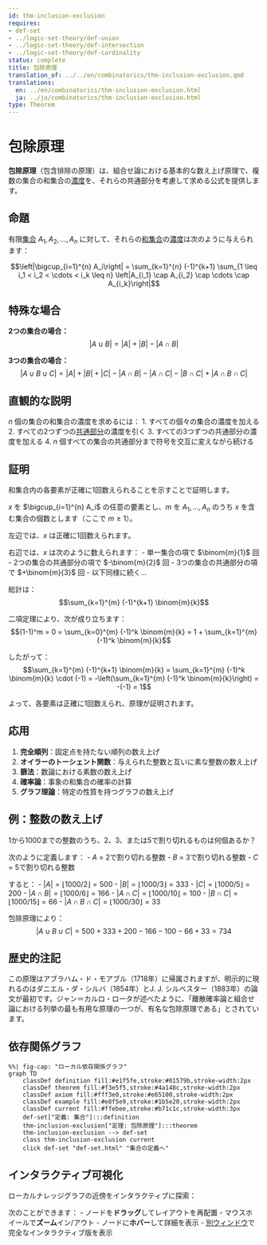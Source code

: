 ```yaml
---
id: thm-inclusion-exclusion
requires:
- def-set
- ../logic-set-theory/def-union
- ../logic-set-theory/def-intersection
- ../logic-set-theory/def-cardinality
status: complete
title: 包除原理
translation_of: ../../en/combinatorics/thm-inclusion-exclusion.qmd
translations:
  en: ../en/combinatorics/thm-inclusion-exclusion.html
  ja: ../ja/combinatorics/thm-inclusion-exclusion.html
type: Theorem
---
```


# 包除原理

**包除原理**（包含排除の原理）は、組合せ論における基本的な数え上げ原理で、複数の集合の和集合の[濃度](../logic-set-theory/def-cardinality.qmd)を、それらの共通部分を考慮して求める公式を提供します。

## 命題

有限[集合](../logic-set-theory/def-set.qmd) $A_1, A_2, \ldots, A_n$ に対して、それらの[和集合](../logic-set-theory/def-union.qmd)の[濃度](../logic-set-theory/def-cardinality.qmd)は次のように与えられます：

$$\left|\bigcup_{i=1}^{n} A_i\right| = \sum_{k=1}^{n} (-1)^{k+1} \sum_{1 \leq i_1 < i_2 < \cdots < i_k \leq n} \left|A_{i_1} \cap A_{i_2} \cap \cdots \cap A_{i_k}\right|$$

## 特殊な場合

**2つの集合の場合：**
$$|A \cup B| = |A| + |B| - |A \cap B|$$

**3つの集合の場合：**
$$|A \cup B \cup C| = |A| + |B| + |C| - |A \cap B| - |A \cap C| - |B \cap C| + |A \cap B \cap C|$$

## 直観的な説明

$n$ 個の集合の和集合の濃度を求めるには：
1. すべての個々の集合の濃度を加える
2. すべての2つずつの[共通部分](../logic-set-theory/def-intersection.qmd)の濃度を引く
3. すべての3つずつの共通部分の濃度を加える
4. $n$ 個すべての集合の共通部分まで符号を交互に変えながら続ける

## 証明

和集合内の各要素が正確に1回数えられることを示すことで証明します。

$x$ を $\bigcup_{i=1}^{n} A_i$ の任意の要素とし、$m$ を $A_1, \ldots, A_n$ のうち $x$ を含む集合の個数とします（ここで $m \geq 1$）。

左辺では、$x$ は正確に1回数えられます。

右辺では、$x$ は次のように数えられます：
- 単一集合の項で $\binom{m}{1}$ 回
- 2つの集合の共通部分の項で $-\binom{m}{2}$ 回
- 3つの集合の共通部分の項で $+\binom{m}{3}$ 回
- 以下同様に続く...

総計は：
$$\sum_{k=1}^{m} (-1)^{k+1} \binom{m}{k}$$

二項定理により、次が成り立ちます：
$$(1-1)^m = 0 = \sum_{k=0}^{m} (-1)^k \binom{m}{k} = 1 + \sum_{k=1}^{m} (-1)^k \binom{m}{k}$$

したがって：
$$\sum_{k=1}^{m} (-1)^{k+1} \binom{m}{k} = \sum_{k=1}^{m} (-1)^k \binom{m}{k} \cdot (-1) = -\left(\sum_{k=1}^{m} (-1)^k \binom{m}{k}\right) = -(-1) = 1$$

よって、各要素は正確に1回数えられ、原理が証明されます。

## 応用

1. **完全順列**：固定点を持たない順列の数え上げ
2. **オイラーのトーシェント関数**：与えられた整数と互いに素な整数の数え上げ
3. **篩法**：数論における素数の数え上げ
4. **確率論**：事象の和集合の確率の計算
5. **グラフ理論**：特定の性質を持つグラフの数え上げ

## 例：整数の数え上げ

1から1000までの整数のうち、2、3、または5で割り切れるものは何個あるか？

次のように定義します：
- $A$ = 2で割り切れる整数
- $B$ = 3で割り切れる整数
- $C$ = 5で割り切れる整数

すると：
- $|A| = \lfloor 1000/2 \rfloor = 500$
- $|B| = \lfloor 1000/3 \rfloor = 333$
- $|C| = \lfloor 1000/5 \rfloor = 200$
- $|A \cap B| = \lfloor 1000/6 \rfloor = 166$
- $|A \cap C| = \lfloor 1000/10 \rfloor = 100$
- $|B \cap C| = \lfloor 1000/15 \rfloor = 66$
- $|A \cap B \cap C| = \lfloor 1000/30 \rfloor = 33$

包除原理により：
$$|A \cup B \cup C| = 500 + 333 + 200 - 166 - 100 - 66 + 33 = 734$$

## 歴史的注記

この原理はアブラハム・ド・モアブル（1718年）に帰属されますが、明示的に現れるのはダニエル・ダ・シルバ（1854年）とJ. J. シルベスター（1883年）の論文が最初です。ジャン＝カルロ・ロータが述べたように、「離散確率論と組合せ論における列挙の最も有用な原理の一つが、有名な包除原理である」とされています。

## 依存関係グラフ

```mermaid
%%| fig-cap: "ローカル依存関係グラフ"
graph TD
    classDef definition fill:#e1f5fe,stroke:#01579b,stroke-width:2px
    classDef theorem fill:#f3e5f5,stroke:#4a148c,stroke-width:2px
    classDef axiom fill:#fff3e0,stroke:#e65100,stroke-width:2px
    classDef example fill:#e8f5e9,stroke:#1b5e20,stroke-width:2px
    classDef current fill:#ffebee,stroke:#b71c1c,stroke-width:3px
    def-set["定義: 集合"]:::definition
    thm-inclusion-exclusion["定理: 包除原理"]:::theorem
    thm-inclusion-exclusion --> def-set
    class thm-inclusion-exclusion current
    click def-set "def-set.html" "集合の定義へ"
```

## インタラクティブ可視化

ローカルナレッジグラフの近傍をインタラクティブに探索：

::: {.graph-viz data-id="thm-inclusion-exclusion" data-width="700" data-height="500"}
:::

次のことができます：
- ノードを**ドラッグ**してレイアウトを再配置
- マウスホイールで**ズーム**イン/アウト
- ノードに**ホバー**して詳細を表示
- [別ウィンドウ](../../output/interactive/ja/thm-inclusion-exclusion.html){target="_blank"}で完全なインタラクティブ版を表示
